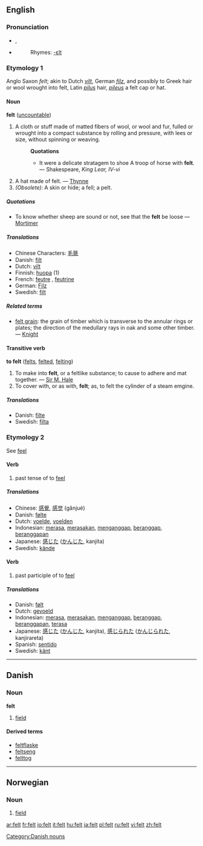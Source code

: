 ==English==

{{rank|best|word|light|248|felt|since|use|used}}

===Pronunciation===
*{{IPA|/fεlt/}}, {{SAMPA|/fElt/}}
*{{audio|en-us-felt.ogg|Audio (US)}}
*:Rhymes: [[Rhymes:English:-ɛlt|-ɛlt]]

===Etymology 1===
Anglo Saxon ''felt''; akin to Dutch ''[[vilt]]'', German ''[[filz]]'', and possibly to Greek hair or wool wrought into felt, Latin ''[[pilus]]'' hair, ''[[pileus]]'' a felt cap or hat.

====Noun====
'''felt''' ([[uncountable]])

#A cloth or stuff made of matted fibers of wool, or wool and fur, fulled or wrought into a compact substance by rolling and pressure, with lees or size, without spinning or weaving.
#:'''Quotations'''
#:*It were a delicate stratagem to shoe A troop of horse with '''felt'''. &mdash; Shakespeare, ''King Lear, IV-vi''
#A hat made of felt. &mdash; [[Thynne]]
#''(Obsolete):'' A skin or hide; a fell; a pelt.

=====Quotations=====
*To know whether sheep are sound or not, see that the '''felt''' be loose &mdash; [[Mortimer]]

=====Translations=====
*Chinese Characters: [[毛氈]]
*Danish: [[filt]] {{n}}
*Dutch: [[vilt]] {{n}}
*Finnish: [[huopa]] (1)
*French: [[feutre]] {{m}}, [[feutrine]] {{f}}
*German: [[Filz]] {{n}}
*Swedish: [[filt]] {{c}}

=====Related terms=====
*[[felt grain]]: the grain of timber which is transverse to the annular rings or plates; the direction of the medullary rays in oak and some other timber. &mdash; [[Knight]]

====Transitive verb====
'''to felt''' ([[felts]], [[felted]], [[felting]])

#To make into '''felt''', or a feltlike substance; to cause to adhere and mat together. &mdash; [[Sir M. Hale]]
#To cover with, or as with, '''felt'''; as, to felt the cylinder of a steam emgine.

=====Translations=====
*Danish: [[filte]]
*Swedish: [[filta]]

===Etymology 2===
See [[feel]]

====Verb====
# past tense of to [[feel]]

=====Translations=====
*Chinese: [[感覺]], [[感觉]] (gǎnjué)
*Danish: [[følte]]
*Dutch: [[voelde]], [[voelden]]
*Indonesian: [[rasa|merasa]], [[rasa|merasakan]], [[anggap|menganggap]], [[anggap|beranggap]], [[anggap|beranggapan]]
*Japanese: [[感じた]] ([[かんじた]], kanjita)
*Swedish: [[kände]]

====Verb====
# past participle of to [[feel]]

=====Translations=====
*Danish: [[følt]]
*Dutch: [[gevoeld]]
*Indonesian: [[rasa|merasa]], [[rasa|merasakan]], [[anggap|menganggap]], [[anggap|beranggap]], [[anggap|beranggapan]], [[rasa|terasa]]
*Japanese: [[感じた]] ([[かんじた]], kanjita), [[感じられた]] ([[かんじられた]], kanjirareta)
*Spanish: [[sentido]]
*Swedish: [[känt]]


----

==Danish==
===Noun===
'''felt''' {{n}}

# [[field]]

====Derived terms====
*[[feltflaske]] {{c}}
*[[feltseng]] {{c}}
*[[felttog]] {{n}}

[[Category:Danish nouns]]


----

==Norwegian==
===Noun===
{{no-noun-n1}}
#[[field]]

[[ar:felt]]
[[fr:felt]]
[[io:felt]]
[[it:felt]]
[[hu:felt]]
[[ja:felt]]
[[pl:felt]]
[[ru:felt]]
[[vi:felt]]
[[zh:felt]]